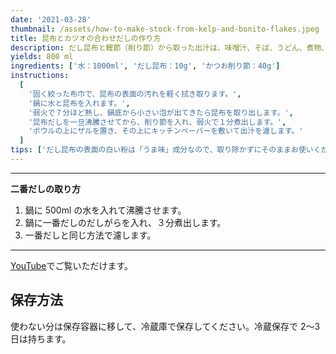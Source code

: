 ```yaml
---
date: '2021-03-28'
thumbnail: /assets/how-to-make-stock-from-kelp-and-bonito-flakes.jpeg
title: 昆布とカツオの合わせだしの作り方
description: だし昆布と鰹節（削り節）から取った出汁は、味噌汁、そば、うどん、煮物、鍋料理など、多くの和食に使用できます。
yields: 800 ml
ingredients: ['水：1000ml', 'だし昆布：10g', 'かつお削り節：40g']
instructions:
  [
    '固く絞った布巾で、昆布の表面の汚れを軽く拭き取ります。',
    '鍋に水と昆布を入れます。',
    '弱火で７分ほど熱し、鍋底から小さい泡が出てきたら昆布を取り出します。',
    '昆布だしを一旦沸騰させてから、削り節を入れ、弱火で１分煮出します。',
    'ボウルの上にザルを置き、その上にキッチンペーパーを敷いて出汁を濾します。'
  ]
tips: ['だし昆布の表面の白い粉は「うま味」成分なので、取り除かずにそのままお使いください。']
---
```


<Ingredients />

<Instructions />

---

**二番だしの取り方**

1. 鍋に 500ml の水を入れて沸騰させます。
2. 鍋に一番だしのだしがらを入れ、３分煮出します。
3. 一番だしと同じ方法で濾します。

---

[YouTube](https://youtu.be/6Lxdp1R40EY)でご覧いただけます。

## 保存方法

使わない分は保存容器に移して、冷蔵庫で保存してください。冷蔵保存で 2〜3 日は持ちます。

<Tips />
